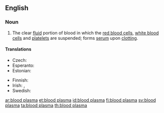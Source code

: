 ==English==
{{wikipedia}}

===Noun===
{{en-noun|head=[[blood]] [[plasma]]|-}}

# {{hematology}} The clear [[fluid]] portion of blood in which the [[red blood cell]]s, [[white blood cell]]s and [[platelet]]s are suspended; forms [[serum]] upon [[clotting]].

====Translations====
{{trans-top|clear fluid portion of blood}}
* Czech: {{t-|cs|krevní plazma|f}}
* Esperanto: {{t-|eo|sangoplasmo}}
* Estonian: {{t-|et|vereplasma}}
{{trans-mid}}
* Finnish: {{t+|fi|veriplasma}}
* Irish: {{t-|ga|plasma fola|m}}, {{t-|ga|fuilphlasma|m}}
* Swedish: {{t+|sv|blodplasma|c}}
{{trans-bottom}}

[[ar:blood plasma]]
[[et:blood plasma]]
[[id:blood plasma]]
[[fi:blood plasma]]
[[sv:blood plasma]]
[[ta:blood plasma]]
[[th:blood plasma]]
